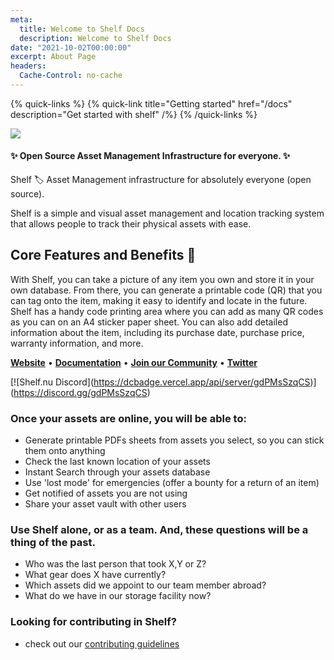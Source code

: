 ---
meta:
  title: Welcome to Shelf Docs
  description: Welcome to Shelf Docs
date: "2021-10-02T00:00:00"
excerpt: About Page
headers:
  Cache-Control: no-cache
---

{% quick-links %}
{% quick-link title="Getting started" href="/docs" description="Get started with shelf" /%}
{% /quick-links %}

[![](https://cdn.discordapp.com/attachments/1143882281069592658/1143949082017153044/Frame_102.jpg)](https://www.shelf.nu/)

#### ✨ Open Source Asset Management Infrastructure for everyone. ✨

Shelf 🏷️ Asset Management infrastructure for absolutely everyone (open source).

Shelf is a simple and visual asset management and location tracking system that allows people to track their physical assets with ease.

## Core Features and Benefits 💫

With Shelf, you can take a picture of any item you own and store it in your own database. From there, you can generate a printable code (QR) that you can tag onto the item, making it easy to identify and locate in the future. Shelf has a handy code printing area where you can add as many QR codes as you can on an A4 sticker paper sheet. You can also add detailed information about the item, including its purchase date, purchase price, warranty information, and more.

[**Website**](https://www.shelf.nu/?ref=github) • [**Documentation**](https://github.com/Shelf-nu/shelf.nu/tree/main/docs) • [**Join our Community**](https://discord.gg/gdPMsSzqCS) • [**Twitter**](https://twitter.com/ShelfQR/?ref=github)

\[!\[Shelf.nu Discord\](https://dcbadge.vercel.app/api/server/gdPMsSzqCS)\](https://discord.gg/gdPMsSzqCS)

### Once your assets are online, you will be able to:

- Generate printable PDFs sheets from assets you select, so you can stick them onto anything
- Check the last known location of your assets
- Instant Search through your assets database
- Use 'lost mode' for emergencies (offer a bounty for a return of an item)
- Get notified of assets you are not using
- Share your asset vault with other users

### Use Shelf alone, or as a team. And, these questions will be a thing of the past.

- Who was the last person that took X,Y or Z?
- What gear does X have currently?
- Which assets did we appoint to our team member abroad?
- What do we have in our storage facility now?

### Looking for contributing in Shelf?

- check out our [contributing guidelines](/docs/contribute)
